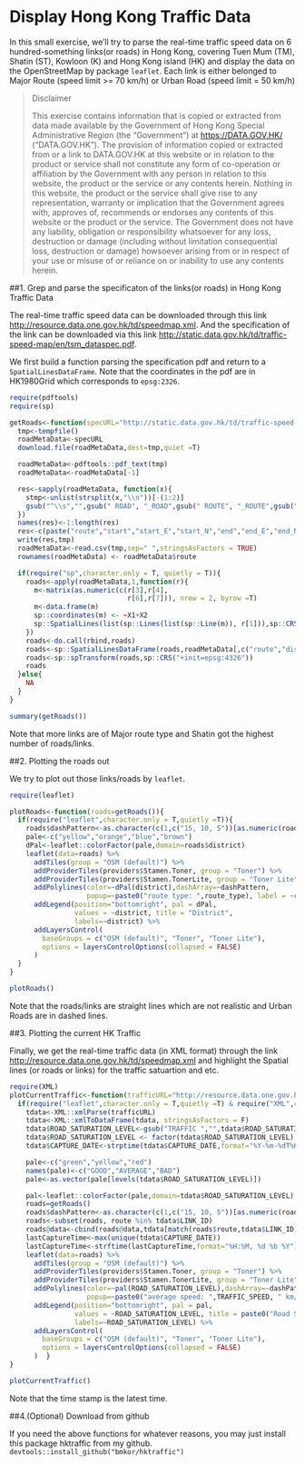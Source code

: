 # Display Hong Kong Traffic Data

In this small exercise, we'll try to parse the real-time traffic speed data on 6 hundred-something links(or roads) in Hong Kong, covering Tuen Mum (TM), Shatin (ST), Kowloon (K) and Hong Kong island (HK) and display the data on the OpenStreetMap by package `leaflet`. Each link is either belonged to Major Route (speed limit >= 70 km/h) or Urban Road (speed limit = 50 km/h)

>Disclaimer
>
>This exercise contains information that is copied or extracted from data made available by the Government of Hong Kong Special Administrative Region (the "Government") at <https://DATA.GOV.HK/> ("DATA.GOV.HK"). The provision of information copied or extracted from or a link to DATA.GOV.HK at this website or in relation to the product or service shall not constitute any form of co-operation or affiliation by the Government with any person in relation to this website, the product or the service or any contents herein. Nothing in this website, the product or the service shall give rise to any representation, warranty or implication that the Government agrees with, approves of, recommends or endorses any contents of this website or the product or the service. The Government does not have any liability, obligation or responsibility whatsoever for any loss, destruction or damage (including without limitation consequential loss, destruction or damage) howsoever arising from or in respect of your use or misuse of or reliance on or inability to use any contents herein.

##1. Grep and parse the specificaton of the links(or roads) in Hong Kong Traffic Data

The real-time traffic speed data can be downloaded through this link <http://resource.data.one.gov.hk/td/speedmap.xml>. And the specification of the link can be downloaded via this link <http://static.data.gov.hk/td/traffic-speed-map/en/tsm_dataspec.pdf>.

We first build a function parsing the specification pdf and return to a `SpatialLinesDataFrame`. Note that the coordinates in the pdf are in HK1980Grid which corresponds to `epsg:2326`.

```r
require(pdftools)
require(sp)

getRoads<-function(specURL="http://static.data.gov.hk/td/traffic-speed-map/en/tsm_dataspec.pdf"){
  tmp<-tempfile()
  roadMetaData<-specURL
  download.file(roadMetaData,dest=tmp,quiet =T)

  roadMetaData<-pdftools::pdf_text(tmp)
  roadMetaData<-roadMetaData[-1]

  res<-sapply(roadMetaData, function(x){
    stmp<-unlist(strsplit(x,"\\n"))[-(1:2)]
    gsub("^\\s","",gsub(" ROAD", "_ROAD",gsub(" ROUTE", "_ROUTE",gsub("\\s+"," ",stmp))))
  })
  names(res)<-1:length(res)
  res<-c(paste("route","start","start_E","start_N","end","end_E","end_N","district","route_type",sep=" "),as.vector(unlist(res)))
  write(res,tmp)
  roadMetaData<-read.csv(tmp,sep=" ",stringsAsFactors = TRUE)
  rownames(roadMetaData) <- roadMetaData$route

  if(require("sp",character.only = T, quietly = T)){
    roads<-apply(roadMetaData,1,function(r){
      m<-matrix(as.numeric(c(r[3],r[4],
                             r[6],r[7])), nrow = 2, byrow =T)
      m<-data.frame(m)
      sp::coordinates(m) <- ~X1+X2
      sp::SpatialLines(list(sp::Lines(list(sp::Line(m)), r[1])),sp::CRS("+init=epsg:2326"))
    })
    roads<-do.call(rbind,roads)
    roads<-sp::SpatialLinesDataFrame(roads,roadMetaData[,c("route","district","route_type")])
    roads<-sp::spTransform(roads,sp::CRS("+init=epsg:4326"))
    roads
  }else{
    NA
  }
}

summary(getRoads())
```

Note that more links are of Major route type and Shatin got the highest number of roads/links.

##2. Plotting the roads out

We try to plot out those links/roads by `leaflet`. 

```r
require(leaflet)

plotRoads<-function(roads=getRoads()){
  if(require("leaflet",character.only = T,quietly =T)){
    roads$dashPattern<-as.character(c(1,c("15, 10, 5"))[as.numeric(roads$route_type)])
    pale<-c("yellow","orange","blue","brown")
    dPal<-leaflet::colorFactor(pale,domain=roads$district)
    leaflet(data=roads) %>%
      addTiles(group = "OSM (default)") %>%
      addProviderTiles(providers$Stamen.Toner, group = "Toner") %>%
      addProviderTiles(providers$Stamen.TonerLite, group = "Toner Lite") %>%
      addPolylines(color=~dPal(district),dashArray=~dashPattern,
                   popup=~paste0("route type: ",route_type), label = ~route) %>%
      addLegend(position="bottomright", pal = dPal,
                values = ~district, title = "District",
                labels=~district) %>%
      addLayersControl(
        baseGroups = c("OSM (default)", "Toner", "Toner Lite"),
        options = layersControlOptions(collapsed = FALSE)
      )
  }
}

plotRoads()
````
Note that the roads/links are straight lines which are not realistic and Urban Roads are in dashed lines.

##3. Plotting the current HK Traffic

Finally, we get the real-time traffic data (in XML format) through the link <http://resource.data.one.gov.hk/td/speedmap.xml> and highlight the Spatial lines (or roads or links) for the traffic satuartion and etc.

````r
require(XML)
plotCurrentTraffic<-function(trafficURL="http://resource.data.one.gov.hk/td/speedmap.xml"){
  if(require("leaflet",character.only = T,quietly =T) & require("XML",character.only = T,quietly =T)){
    tdata<-XML::xmlParse(trafficURL)
    tdata<-XML::xmlToDataFrame(tdata, stringsAsFactors = F)
    tdata$ROAD_SATURATION_LEVEL<-gsub("TRAFFIC ","",tdata$ROAD_SATURATION_LEVEL)
    tdata$ROAD_SATURATION_LEVEL <- factor(tdata$ROAD_SATURATION_LEVEL)
    tdata$CAPTURE_DATE<-strptime(tdata$CAPTURE_DATE,format="%Y-%m-%dT%H:%M:%S")

    pale<-c("green","yellow","red")
    names(pale)<-c("GOOD","AVERAGE","BAD")
    pale<-as.vector(pale[levels(tdata$ROAD_SATURATION_LEVEL)])

    pal<-leaflet::colorFactor(pale,domain=tdata$ROAD_SATURATION_LEVEL)
    roads=getRoads()
    roads$dashPattern<-as.character(c(1,c("15, 10, 5"))[as.numeric(roads$route_type)])
    roads<-subset(roads, route %in% tdata$LINK_ID)
    roads@data<-cbind(roads@data,tdata[match(roads$route,tdata$LINK_ID),])
    lastCaptureTime<-max(unique(tdata$CAPTURE_DATE))
    lastCaptureTime<-strftime(lastCaptureTime,format="%H:%M, %d %b %Y")
    leaflet(data=roads) %>%
      addTiles(group = "OSM (default)") %>%
      addProviderTiles(providers$Stamen.Toner, group = "Toner") %>%
      addProviderTiles(providers$Stamen.TonerLite, group = "Toner Lite") %>%
      addPolylines(color=~pal(ROAD_SATURATION_LEVEL),dashArray=~dashPattern,
                   popup=~paste0("average speed: ",TRAFFIC_SPEED, " km/h"), label = ~route) %>%
      addLegend(position="bottomright", pal = pal,
                values = ~ROAD_SATURATION_LEVEL, title = paste0("Road Saturation Level at ",lastCaptureTime),
                labels=~ROAD_SATURATION_LEVEL) %>%
      addLayersControl(
        baseGroups = c("OSM (default)", "Toner", "Toner Lite"),
        options = layersControlOptions(collapsed = FALSE)
      )  }
}

plotCurrentTraffic()
````

Note that the time stamp is the latest time.

##4.(Optional) Download from github

If you need the above functions for whatever reasons, you may just install this package hktraffic from my github.
`devtools::install_github("bmkor/hktraffic")`

